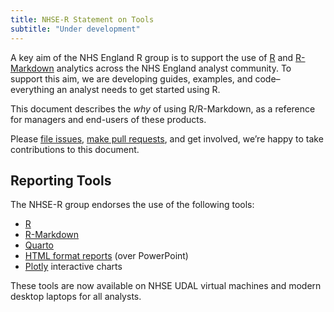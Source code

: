 ```yaml
---
title: NHSE-R Statement on Tools
subtitle: "Under development"
---
```


A key aim of the NHS England R group is to support the use of [R](https://www.r-project.org/about.html) and [R-Markdown](https://rmarkdown.rstudio.com/) analytics across the NHS England analyst community. To support this aim, we are developing guides, examples, and code-- everything an analyst needs to get started using R.

This document describes the *why* of using R/R-Markdown, as a reference for managers and end-users of these products.

Please [file issues](https://github.com/nhsengland/nhs-r-reporting/issues), [make pull requests](https://nhsengland.github.io/nhs-r-reporting/contribute.html), and get involved, we're happy to take contributions to this document.

## Reporting Tools

The NHSE-R group endorses the use of the following tools:

- [R](https://www.r-project.org/about.html)
- [R-Markdown](https://rmarkdown.rstudio.com/)
- [Quarto](https://quarto.org/)
- [HTML format reports](https://quarto.org/docs/output-formats/html-publishing.html#standalone-html) (over PowerPoint)
- [Plotly](https://plotly.com/r/) interactive charts

These tools are now available on NHSE UDAL virtual machines and modern desktop laptops for all analysts.
